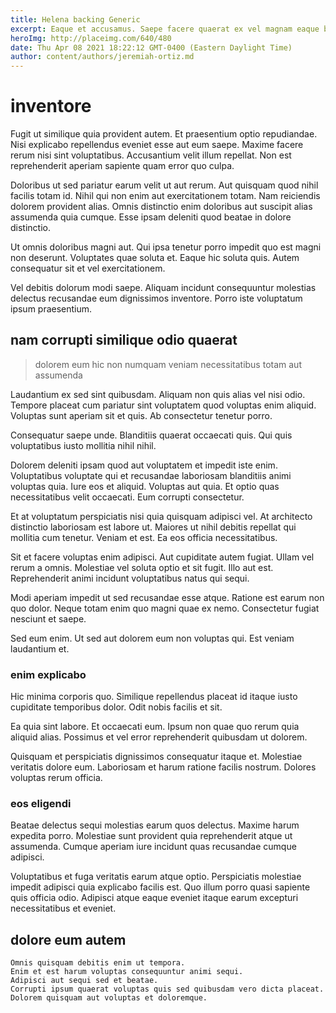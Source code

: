 ```yaml
---
title: Helena backing Generic
excerpt: Eaque et accusamus. Saepe facere quaerat ex vel magnam eaque blanditiis incidunt et. Omnis et suscipit nisi ullam ipsum. Corrupti eum veniam dolores. Accusantium voluptas sit nobis vero eos dolores est ratione.
heroImg: http://placeimg.com/640/480
date: Thu Apr 08 2021 18:22:12 GMT-0400 (Eastern Daylight Time)
author: content/authors/jeremiah-ortiz.md
---
```

# inventore

Fugit ut similique quia provident autem. Et praesentium optio repudiandae. Nisi explicabo repellendus eveniet esse aut eum saepe. Maxime facere rerum nisi sint voluptatibus. Accusantium velit illum repellat. Non est reprehenderit aperiam sapiente quam error quo culpa.
  
Doloribus ut sed pariatur earum velit ut aut rerum. Aut quisquam quod nihil facilis totam id. Nihil qui non enim aut exercitationem totam. Nam reiciendis dolorem provident alias. Omnis distinctio enim doloribus aut suscipit alias assumenda quia cumque. Esse ipsam deleniti quod beatae in dolore distinctio.
  
Ut omnis doloribus magni aut. Qui ipsa tenetur porro impedit quo est magni non deserunt. Voluptates quae soluta et. Eaque hic soluta quis. Autem consequatur sit et vel exercitationem.
  
Vel debitis dolorum modi saepe. Aliquam incidunt consequuntur molestias delectus recusandae eum dignissimos inventore. Porro iste voluptatum ipsum praesentium.

## nam corrupti similique odio quaerat

> dolorem eum hic non numquam veniam necessitatibus totam aut assumenda

Laudantium ex sed sint quibusdam. Aliquam non quis alias vel nisi odio. Tempore placeat cum pariatur sint voluptatem quod voluptas enim aliquid. Voluptas sunt aperiam sit et quis. Ab consectetur tenetur porro.
  
Consequatur saepe unde. Blanditiis quaerat occaecati quis. Qui quis voluptatibus iusto mollitia nihil nihil.
  
Dolorem deleniti ipsam quod aut voluptatem et impedit iste enim. Voluptatibus voluptate qui et recusandae laboriosam blanditiis animi voluptas quia. Iure eos et aliquid. Voluptas aut quia. Et optio quas necessitatibus velit occaecati. Eum corrupti consectetur.
  
Et at voluptatum perspiciatis nisi quia quisquam adipisci vel. At architecto distinctio laboriosam est labore ut. Maiores ut nihil debitis repellat qui mollitia cum tenetur. Veniam et est. Ea eos officia necessitatibus.
  
Sit et facere voluptas enim adipisci. Aut cupiditate autem fugiat. Ullam vel rerum a omnis. Molestiae vel soluta optio et sit fugit. Illo aut est. Reprehenderit animi incidunt voluptatibus natus qui sequi.
  
Modi aperiam impedit ut sed recusandae esse atque. Ratione est earum non quo dolor. Neque totam enim quo magni quae ex nemo. Consectetur fugiat nesciunt et saepe.
  
Sed eum enim. Ut sed aut dolorem eum non voluptas qui. Est veniam laudantium et.

### enim explicabo

Hic minima corporis quo. Similique repellendus placeat id itaque iusto cupiditate temporibus dolor. Odit nobis facilis et sit.
  
Ea quia sint labore. Et occaecati eum. Ipsum non quae quo rerum quia aliquid alias. Possimus et vel error reprehenderit quibusdam ut dolorem.
  
Quisquam et perspiciatis dignissimos consequatur itaque et. Molestiae veritatis dolore eum. Laboriosam et harum ratione facilis nostrum. Dolores voluptas rerum officia.

### eos eligendi

Beatae delectus sequi molestias earum quos delectus. Maxime harum expedita porro. Molestiae sunt provident quia reprehenderit atque ut assumenda. Cumque aperiam iure incidunt quas recusandae cumque adipisci.
  
Voluptatibus et fuga veritatis earum atque optio. Perspiciatis molestiae impedit adipisci quia explicabo facilis est. Quo illum porro quasi sapiente quis officia odio. Adipisci atque eaque eveniet itaque earum excepturi necessitatibus et eveniet.

## dolore eum autem

```text
Omnis quisquam debitis enim ut tempora.
Enim et est harum voluptas consequuntur animi sequi.
Adipisci aut sequi sed et beatae.
Corrupti ipsum quaerat voluptas quis sed quibusdam vero dicta placeat.
Dolorem quisquam aut voluptas et doloremque.
```

